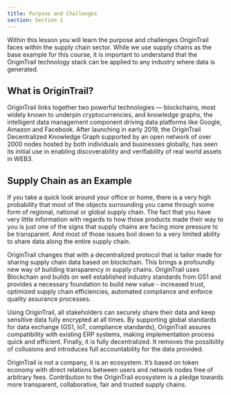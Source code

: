 ```yaml
---
title: Purpose and Challenges
section: Section 1
---
```


<YoutubeEmbed
  videoId="94LwJQaZ7tg"
  title="OT 101 — OriginTrail purpose and challenges"
/>

Within this lesson you will learn the purpose and challenges OriginTrail faces within the supply chain sector. While we use supply chains as the base example for this course, it is important to understand that the OriginTrail technology stack can be applied to any industry where data is generated.

## What is OriginTrail?

OriginTrail links together two powerful technologies — blockchains, most widely known to underpin cryptocurrencies, and knowledge graphs, the intelligent data management component driving data platforms like Google, Amazon and Facebook. After launching in early 2019, the OriginTrail Decentralized Knowledge Graph supported by an open network of over 2000 nodes hosted by both individuals and businesses globally, has seen its initial use in enabling discoverability and verifiability of real world assets in WEB3.

## Supply Chain as an Example

If you take a quick look around your office or home, there is a very high probability that most of the objects surrounding you came through some form of regional, national or global supply chain. The fact that you have very little information with regards to how those products made their way to you is just one of the signs that supply chains are facing more pressure to be transparent. And most of those issues boil down to a very limited ability to share data along the entire supply chain.

OriginTrail changes that with a decentralized protocol that is tailor made for sharing supply chain data based on blockchain. This brings a profoundly new way of building transparency in supply chains. OriginTrail uses Blockchain and builds on well established industry standards from GS1 and provides a necessary foundation to build new value - increased trust, optimized supply chain efficiencies, automated compliance and enforce quality assurance processes.

Using OriginTrail, all stakeholders can securely share their data and keep sensitive data fully encrypted at all times. By supporting global standards for data exchange (GS1, IoT, compliance standards), OriginTrail assures compatibility with existing ERP systems, making implementation process quick and efficient. Finally, it is fully decentralized. It removes the possibility of collusions and introduces full accountability for the data provided.

OriginTrail is not a company, it is an ecosystem. It’s based on token economy with direct relations between users and network nodes free of arbitrary fees. Contribution to the OriginTrail ecosystem is a pledge towards more transparent, collaborative, fair and trusted supply chains.
